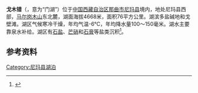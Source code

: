 {{ViewTibetanScript}}
{{Infobox_lake
 |湖泊名稱 =戈木错
 |湖泊照片 = 
 |湖泊照片標題 = 
 |測深圖 =
 |測深圖標題 =
 |湖泊所在地 = [[中国|中国]][[西藏|西藏]]
 |座標 = {{coord |33|39|N|85|48|E|display=inline,title|scale:500000_type:waterbody_region:CN}}
 |湖泊類別 = [[咸水湖|咸水湖]]
 |流入 =
 |流出 = 
 |集水區面積 =610.5平方公里
 |集水區國家 =
 |湖泊長度 =10.9公里
 |湖泊闊度 = 最大8.3公里<br />平均6.97公里
 |湖泊面積 =76平方公里
 |平均深度 = 
 |最深深度 = 
 |水體體積 = 
 |湖水停留時間 =
 |湖岸線長度 =
 |海拔高度 = 4668米
 |湖中島嶼 =
 |湖邊城鎮 =
}}
{{Location map
 |China Tibet Ngari
 |mark=<!--dot-->Blue pog.svg
 |lat_deg=33|lat_min=39|lat_sec =
 |lon_deg=85|lon_min=48|lon_sec =
 |caption=戈木错在[[西藏|西藏]]的位置。
 |position=right
 |width=350
 |float=right
}}
'''戈木错'''（{{bo|z=སྒོ་མོ་མཚོ|w=sgo mo mtsho|t=Gomo Tso}}，意为“门湖”）位于[[中国|中国]][[西藏自治区|西藏自治区]][[那曲市|那曲市]][[尼玛县|尼玛县]]境内，地处尼玛县西部，[[马尔岗木山|马尔岗木山]]东北麓，湖面海拔4668米，面积76平方公里。湖滨多盐碱地和戈壁滩。湖区气候寒冷干燥，年均气温-6℃，年均降水量100～150毫米。湖水主要靠泉水补给。湖区有[[石盐|石盐]]、[[芒硝|芒硝]]和[[石膏|石膏]]等盐类沉积<ref>{{cite book zh |author=王苏民 窦鸿身 |title=中国湖泊志 |format=M |edition=1 |location=北京 |publisher=科学出版社 |date=1998|pages=422|id= ISBN 7-03-006706-1}}</ref>。

==参考资料==
{{Reflist}}

[[Category:尼玛县湖泊|Category:尼玛县湖泊]]